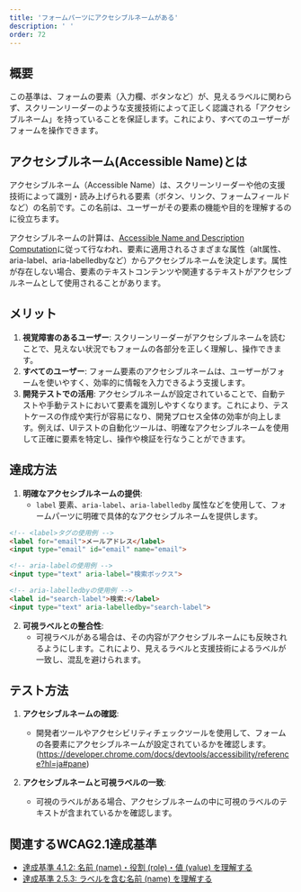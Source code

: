 ```yaml
---
title: 'フォームパーツにアクセシブルネームがある'
description: ' '
order: 72
---
```


## 概要
この基準は、フォームの要素（入力欄、ボタンなど）が、見えるラベルに関わらず、スクリーンリーダーのような支援技術によって正しく認識される「アクセシブルネーム」を持っていることを保証します。これにより、すべてのユーザーがフォームを操作できます。

## アクセシブルネーム(Accessible Name)とは
アクセシブルネーム（Accessible Name）は、スクリーンリーダーや他の支援技術によって識別・読み上げられる要素（ボタン、リンク、フォームフィールドなど）の名前です。この名前は、ユーザーがその要素の機能や目的を理解するのに役立ちます。

アクセシブルネームの計算は、[Accessible Name and Description Computation](https://www.w3.org/TR/accname/)に従って行なわれ、要素に適用されるさまざまな属性（alt属性、aria-label、aria-labelledbyなど）からアクセシブルネームを決定します。属性が存在しない場合、要素のテキストコンテンツや関連するテキストがアクセシブルネームとして使用されることがあります。


## メリット
1. **視覚障害のあるユーザー**: スクリーンリーダーがアクセシブルネームを読むことで、見えない状況でもフォームの各部分を正しく理解し、操作できます。
2. **すべてのユーザー**: フォーム要素のアクセシブルネームは、ユーザーがフォームを使いやすく、効率的に情報を入力できるよう支援します。
3. **開発テストでの活用**: アクセシブルネームが設定されていることで、自動テストや手動テストにおいて要素を識別しやすくなります。これにより、テストケースの作成や実行が容易になり、開発プロセス全体の効率が向上します。例えば、UIテストの自動化ツールは、明確なアクセシブルネームを使用して正確に要素を特定し、操作や検証を行なうことができます。

## 達成方法
1. **明確なアクセシブルネームの提供**:
    - `label` 要素、`aria-label`、`aria-labelledby` 属性などを使用して、フォームパーツに明確で具体的なアクセシブルネームを提供します。

```html
<!-- <label>タグの使用例 -->
<label for="email">メールアドレス</label>
<input type="email" id="email" name="email">

<!-- aria-labelの使用例 -->
<input type="text" aria-label="検索ボックス">

<!-- aria-labelledbyの使用例 -->
<label id="search-label">検索:</label>
<input type="text" aria-labelledby="search-label">
```

2. **可視ラベルとの整合性**:
    - 可視ラベルがある場合は、その内容がアクセシブルネームにも反映されるようにします。これにより、見えるラベルと支援技術によるラベルが一致し、混乱を避けられます。

## テスト方法
1. **アクセシブルネームの確認**:
    - 開発者ツールやアクセシビリティチェックツールを使用して、フォームの各要素にアクセシブルネームが設定されているかを確認します。
(https://developer.chrome.com/docs/devtools/accessibility/reference?hl=ja#pane) 

2. **アクセシブルネームと可視ラベルの一致**:
    - 可視のラベルがある場合、アクセシブルネームの中に可視のラベルのテキストが含まれているかを確認します。


## 関連するWCAG2.1達成基準
- [達成基準 4.1.2: 名前 (name)・役割 (role)・値 (value) を理解する](https://waic.jp/translations/WCAG21/Understanding/name-role-value.html)
- [達成基準 2.5.3: ラベルを含む名前 (name) を理解する](https://waic.jp/translations/WCAG21/Understanding/label-in-name)
